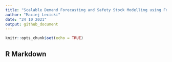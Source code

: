 ```yaml
---
title: "Scalable Demand Forecasting and Safety Stock Modelling using Forecast Error"
author: "Maciej Lecicki"
date: "24 10 2021"
output: github_document
---
```


```r
knitr::opts_chunk$set(echo = TRUE)
```

## R Markdown

